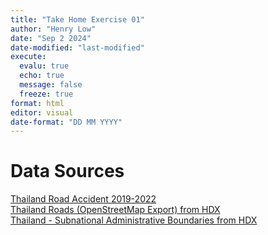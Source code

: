 ```yaml
---
title: "Take Home Exercise 01"
author: "Henry Low"
date: "Sep 2 2024"
date-modified: "last-modified"
execute:
  evalu: true
  echo: true
  message: false
  freeze: true
format: html
editor: visual
date-format: "DD MM YYYY"
---
```


# Data Sources

[Thailand Road Accident 2019-2022](https://www.kaggle.com/datasets/thaweewatboy/thailand-road-accident-2019-2022)\
[Thailand Roads (OpenStreetMap Export) from HDX](https://s3.dualstack.us-east-1.amazonaws.com/production-raw-data-api/ISO3/THA/roads/lines/hotosm_tha_roads_lines_shp.zip)\
[Thailand - Subnational Administrative Boundaries from HDX](https://data.humdata.org/dataset/d24bdc45-eb4c-4e3d-8b16-44db02667c27/resource/d0c722ff-6939-4423-ac0d-6501830b1759/download/tha_adm_rtsd_itos_20210121_shp.zip)
